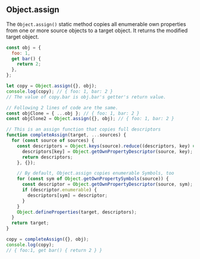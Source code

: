 
## Object.assign

The `Object.assign()` static method copies all enumerable
own properties from one or more source objects to a target
object. It returns the modified target object.

```js
const obj = {
  foo: 1,
  get bar() {
    return 2;
  },
};

let copy = Object.assign({}, obj);
console.log(copy); // { foo: 1, bar: 2 }
// The value of copy.bar is obj.bar's getter's return value.

// Following 2 lines of code are the same.
const objClone = { ...obj }; // { foo: 1, bar: 2 }
const objClone2 = Object.assign({}, obj); // { foo: 1, bar: 2 }

// This is an assign function that copies full descriptors
function completeAssign(target, ...sources) {
  for (const source of sources) {
    const descriptors = Object.keys(source).reduce((descriptors, key) => {
      descriptors[key] = Object.getOwnPropertyDescriptor(source, key);
      return descriptors;
    }, {});

    // By default, Object.assign copies enumerable Symbols, too
    for (const sym of Object.getOwnPropertySymbols(source)) {
      const descriptor = Object.getOwnPropertyDescriptor(source, sym);
      if (descriptor.enumerable) {
        descriptors[sym] = descriptor;
      }
    }
    Object.defineProperties(target, descriptors);
  }
  return target;
}

copy = completeAssign({}, obj);
console.log(copy);
// { foo:1, get bar() { return 2 } }
```
